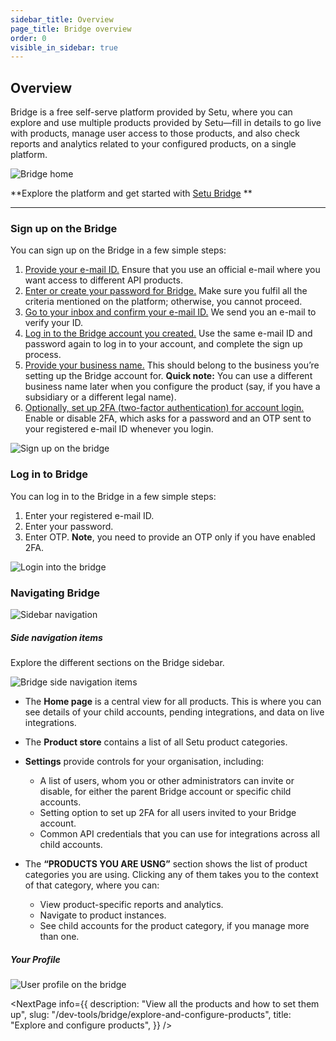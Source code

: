 ```yaml
---
sidebar_title: Overview
page_title: Bridge overview
order: 0
visible_in_sidebar: true
---
```


## Overview

Bridge is a free self-serve platform provided by Setu, where you can explore and use multiple products provided by Setu—fill in details to go live with products, manage user access to those products, and also check reports and analytics related to your configured products, on a single platform.

<img src="https://storage.googleapis.com/strapi-assets/latest/bridge-v2-docs/Overview/Home.png" alt="Bridge home" />

**Explore the platform and get started with <a href="https://bridge.setu.co/v2">Setu Bridge</a> **

<hr class="primary" />

### Sign up on the Bridge
You can sign up on the Bridge in a few simple steps: 
1. <ins>Provide your e-mail ID.</ins> Ensure that you use an official e-mail where you want access to different API products.
2. <ins>Enter or create your password for Bridge.</ins> Make sure you fulfil all the criteria mentioned on the platform; otherwise, you cannot proceed.
3. <ins>Go to your inbox and confirm your e-mail ID.</ins> We send you an e-mail to verify your ID. 
4. <ins>Log in to the Bridge account you created.</ins> Use the same e-mail ID and password again to log in to your account, and complete the sign up process.
5. <ins>Provide your business name.</ins> This should belong to the business you’re setting up the Bridge account for. <strong>Quick note:</strong> You can use a different business name later when you configure the product (say, if you have a subsidiary or a different legal name).
6. <ins>Optionally, set up 2FA (two-factor authentication) for account login.</ins> Enable or disable 2FA, which asks for a password and an OTP sent to your registered e-mail ID whenever you login.

<img src="https://storage.googleapis.com/strapi-assets/latest/bridge-v2-docs/Overview/Sign%20up.gif" alt="Sign up on the bridge" />

### Log in to Bridge

You can log in to the Bridge in a few simple steps:
1. Enter your registered e-mail ID.
2. Enter your password.
3. Enter OTP. **Note**, you need to provide an OTP only if you have enabled 2FA.

<img src="https://storage.googleapis.com/strapi-assets/latest/bridge-v2-docs/Overview/Login.gif" alt="Login into the bridge" />

### Navigating Bridge

<img src="http://storage.googleapis.com/strapi-assets/latest/bridge-v2-docs/Overview/navigating-bridge.gif" alt="Sidebar navigation" /> 

##### Side navigation items
Explore the different sections on the Bridge sidebar.

<img src="https://storage.googleapis.com/strapi-assets/latest/bridge-v2-docs/Overview/Side%20nav.gif" alt="Bridge side navigation items" />

- The **Home page** is a central view for all products. This is where you can see details of your child accounts, pending integrations, and data on live integrations.

- The **Product store** contains a list of all Setu product categories.

- **Settings** provide controls for your organisation, including:
    - A list of users, whom you or other administrators can invite or disable, for either the parent Bridge account or specific child accounts.
    - Setting option to set up 2FA for all users invited to your Bridge account.
    - Common API credentials that you can use for integrations across all child accounts.
- The **“PRODUCTS YOU ARE USNG”** section shows the list of product categories you are using. Clicking any of them takes you to the context of that category, where you can:
    - View product-specific reports and analytics.
    - Navigate to product instances.
    - See child accounts for the product category, if you manage more than one.


##### Your Profile

<img src="https://storage.googleapis.com/strapi-assets/latest/bridge-v2-docs/Overview/Profile.gif" alt="User profile on the bridge" />

<NextPage
  info={{
    description: "View all the products and how to set them up",
    slug: "/dev-tools/bridge/explore-and-configure-products",
    title: "Explore and configure products",
  }}
/>

<WasPageHelpful />